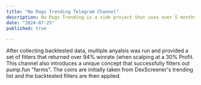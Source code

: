 ```yaml
---
title: "No Rugs Trending Telegram Channel"
description: No Rugs Trending is a side project that uses over 5 months of my own backtested data to filter out crypto memecoins with the highest potential and -from marketing efforts- has over 200 subscribers
date: "2024-07-25"
published: true
  
---
```


After collecting backtested data, multiple anyalsis was run and provided a set of fitlers that returned over 94% winrate (when scalping at a 30% Profit. This channel also introduces a unique concept that successfully filters out pump.fun "farms". The coins are initially taken from DexScreener's trending list and the backtested filters are then applied. 
